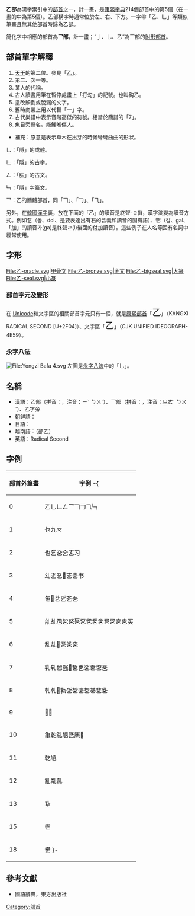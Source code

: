 {{NoteTA
|zh-cn:字符; zh-tw:字元;
}}
{{Other uses list|一個漢字部首
|古籍「經史子集」[[四部分類法|四部分類法]]中的「史」|史書 (東亞)
|日本北海道的乙部町|乙部町
}}
{{Infobox Kangxi radical
|5|uni=4E59
|prev=丿
|next=亅
|meaning=第二
|pny= yǐ
|bopo=一ˇ
|ltc= [[廣韻|廣韻]] - 於筆[[反切|切]]<br />[[詩韻|詩韻]] - 質韻、[[入聲|入聲]]<br />[[三十六字母|三十六字母]] - 影母
|gr= yii
|wade= i<sup>3</sup>
|jyutping= jyut3
|yale= yut6, wat1
|poj= it
|hang=새 sae
|hanja=을 eul
|onyomi=オツ otsu
|kunyomi=きのと kinoto /おと oto
|jp=乙 otsu<br />乙繞/おつにょう otsunyoū<br />釣り針/つりばり tsuribari (魚鉤)
|viet=乙 ất
}}
'''乙部'''為漢字索引中的[[部首|部首]]之一，計一畫，是[[康熙字典|康熙字典]]214個部首中的第5個（在一畫的中為第5個）。乙部構字時通常位於左、右、下方。一字帶「乙、乚」等類似筆畫且無其他部首時歸為乙部。

简化字中相應的部首為'''乛部'''，計一畫；“亅、乚、乙”為乛部的[[附形部首|附形部首]]。

== 部首單字解釋 ==
{{Wiktionary|乙}}

# [[天干|天干]]的第二位。參見「[[乙|乙]]」。
# 第二、次一等。
# 某人的代稱。
# 古人讀書用筆在暫停處畫上「打勾」的記號。也叫鈎乙。
# 塗改顛倒或脫漏的文字。
# 舊時商業上用以代替「一」字。
# 古代樂譜中表示音階高低的符號。相當於簡譜的「7」。
# 魚目旁骨名。能鯁喉傷人。

*補充：原意是表示草木在出芽的時候彎彎曲曲的形狀。

乚：「隱」的或體。

𠃊：「隱」的古字。

𠃋：「肱」的古文。

𠃑：「隱」字篆文。

乛：乙的簡體部首，同「𠃍」、「𠃌」、「⺄」。

另外，在[[韓國漢字|韓國漢字]]裏，放在下面的「乙」的讀音是終聲-ㄹ(l)，漢字演變為讀音方式。例如乭（돌、dol、是要表達出有石的含義和讀音的固有語）、乫（갈、gal、「加」的讀音가(ga)是終聲ㄹ(l)後面的付加讀音）。這些例子在人名等固有名詞中經常使用。

== 字形 ==
<gallery>
File:乙-oracle.svg|甲骨文
File:乙-bronze.svg|金文
File:乙-bigseal.svg|大篆
File:乙-seal.svg|小篆
</gallery>

===部首字元及變形===
在 [[Unicode|Unicode]]和文字區的相關部首字元只有一個，就是[[康熙部首|康熙部首]]「<span style="font-size:x-large;">⼄</span>」（KANGXI RADICAL SECOND [U+2F04]）、文字區「<span style="font-size:x-large;">乙</span>」（CJK UNIFIED IDEOGRAPH-4E59）。

===永字八法===
[[File:Yongzi_Bafa_4.svg|File:Yongzi Bafa 4.svg]]
左圖是[[永字八法|永字八法]]中的「乚」。

==名稱==
* 漢語：乙部（拼音：{{lang|la|yǐbù}}，注音：ㄧˇ ㄅㄨˋ）、乛部（拼音：{{lang|la|zhébù}}，注音：ㄓㄜˊ ㄅㄨˋ）、乙字旁
* 朝鲜語：{{lang|ko|새을부}}
* 日語：{{lang|ja|乙部（おつぶ/otsu-bu）、乙繞（おつにょう/otsu-nyou）、釣り針（つりばり/tsuribari）}}
* 越南語：{{lang|vi|Bộ ất}}（部乙）
* 英語：Radical Second

==字例==
{| class="wikitable"
! 部首外筆畫 !! 字例
-{
|-
| 0 || 乙乚𠃊𠃋乛𠃍𠃌⺄𠃑
|-
| 1 || 乜九龴
|-
| 2 || 也乞㐇㐈㐉习
|-
| 3 || 乣乤乥𠃝㐊㐋书
|-
| 4 || 㐌𠃣乧㐍㐎㐏
|-
| 5 || 乨乩乪乫㐐乬乭乮乯㐑㐒㐓㐔㐕买
|-
| 6 || 乱㐖𠃩㐗㐘乲
|-
| 7 || 乳乵乸𠃮𠃯乴乶乷㐚㐛㐙
|-
| 8 || 乹𠃵𠃷㐜乺乻乼㐝㐞㐟㐠
|-
| 9 || 𠃸乽
|-
| 10 || 亀乾乿㐡㐢㐣𠄀
|-
| 11 || 亁㐤
|-
| 12 || 亂亃亄
|-
| 13 || 𢆡
|-
| 15 || 㐥
|-
| 18 || 㐦
}-
|}

==參考文獻==
{{commons category|Radical 005}}
*國語辭典，東方出版社

{{康熙部首}}
{{简体中文部首}}

[[Category:部首|Category:部首]]